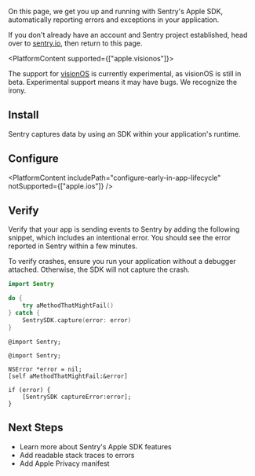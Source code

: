 <PlatformContent includePath="getting-started-primer" />

On this page, we get you up and running with Sentry's Apple SDK, automatically reporting errors and exceptions in your application.

<Note>

If you don't already have an account and Sentry project established, head over to [sentry.io](https://sentry.io/signup/), then return to this page.

</Note>

<PlatformContent supported={["apple.visionos"]}>

<Alert level="info" title="Experimental Support">

The support for [visionOS](https://developer.apple.com/visionos/) is currently experimental, as visionOS is still in beta.
Experimental support means it may have bugs. We recognize the irony.

</Alert>

</PlatformContent>

## Install

Sentry captures data by using an SDK within your application's runtime.

<PlatformContent includePath="getting-started-install" />

## Configure

<PlatformContent
  includePath="configure-early-in-app-lifecycle"
  notSupported={["apple.ios"]}
/>

<PlatformContent includePath="getting-started-config" />

## Verify

Verify that your app is sending events to Sentry by adding the following snippet, which includes an intentional error. You should see the error reported in Sentry within a few minutes.

<Note>

To verify crashes, ensure you run your application without a debugger attached. Otherwise, the SDK will not capture the crash.

</Note>

```swift {tabTitle:Swift}
import Sentry

do {
    try aMethodThatMightFail()
} catch {
    SentrySDK.capture(error: error)
}
```

```objc {tabTitle:Objective-C}
@import Sentry;

@import Sentry;

NSError *error = nil;
[self aMethodThatMightFail:&error]

if (error) {
    [SentrySDK captureError:error];
}
```

## Next Steps

- <PlatformLink to="/features">Learn more about Sentry's Apple SDK features</PlatformLink>
- <PlatformLink to="/dsym/">Add readable stack traces to errors</PlatformLink>
- <PlatformLink to="/data-management/apple-privacy-manifest">Add Apple Privacy manifest</PlatformLink>
